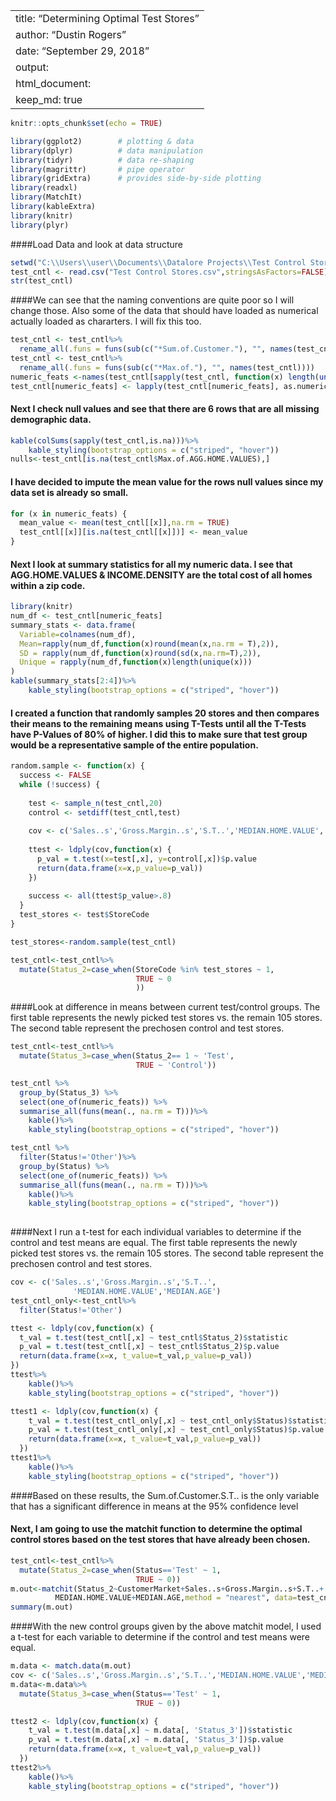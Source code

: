 
---
title: "Determining Optimal Test Stores"
author: "Dustin Rogers"
date: "September 29, 2018"
output:
      html_document:
        keep_md: true
---

```r
knitr::opts_chunk$set(echo = TRUE)
```

```r
library(ggplot2)        # plotting & data
library(dplyr)          # data manipulation
library(tidyr)          # data re-shaping
library(magrittr)       # pipe operator
library(gridExtra)      # provides side-by-side plotting
library(readxl)
library(MatchIt)
library(kableExtra)
library(knitr)
library(plyr)
```
####Load Data and look at data structure
```r
setwd("C:\\Users\\user\\Documents\\Datalore Projects\\Test Control Stores\\")
test_cntl <- read.csv("Test Control Stores.csv",stringsAsFactors=FALSE)
str(test_cntl)


```
####We can see that the naming conventions are quite poor so I will change those. Also some of the data that should have loaded as numerical actually loaded as chararters. I will fix this too.
```r
test_cntl <- test_cntl%>%
  rename_all(.funs = funs(sub(c("*Sum.of.Customer."), "", names(test_cntl))))
test_cntl <- test_cntl%>%
  rename_all(.funs = funs(sub(c("*Max.of."), "", names(test_cntl))))
numeric_feats <-names(test_cntl[sapply(test_cntl, function(x) length(unique(x)))>12])
test_cntl[numeric_feats] <- lapply(test_cntl[numeric_feats], as.numeric)
```
#### Next I check null values and see that there are 6 rows that are all missing demographic data.
```r
kable(colSums(sapply(test_cntl,is.na)))%>%
    kable_styling(bootstrap_options = c("striped", "hover"))
nulls<-test_cntl[is.na(test_cntl$Max.of.AGG.HOME.VALUES),]
```                  
#### I have decided to impute the mean value for the rows null values since my data set is already so small. 
```r
for (x in numeric_feats) {   
  mean_value <- mean(test_cntl[[x]],na.rm = TRUE)
  test_cntl[[x]][is.na(test_cntl[[x]])] <- mean_value
}
```
#### Next I look at summary statistics for all my numeric data. I see that AGG.HOME.VALUES & INCOME.DENSITY are the total cost of all homes within a zip code. 
```r
library(knitr)
num_df <- test_cntl[numeric_feats]
summary_stats <- data.frame(
  Variable=colnames(num_df),
  Mean=rapply(num_df,function(x)round(mean(x,na.rm = T),2)),
  SD = rapply(num_df,function(x)round(sd(x,na.rm=T),2)),
  Unique = rapply(num_df,function(x)length(unique(x)))
)
kable(summary_stats[2:4])%>%
    kable_styling(bootstrap_options = c("striped", "hover"))
```
#### I created a function that randomly samples 20 stores and then compares their means to the remaining means using T-Tests until all the T-Tests have P-Values of 80% of higher. I did this to make sure that test group would be a representative sample of the entire population.
```r
random.sample <- function(x) {
  success <- FALSE
  while (!success) {
    
    test <- sample_n(test_cntl,20)
    control <- setdiff(test_cntl,test)
    
    cov <- c('Sales..s','Gross.Margin..s','S.T..','MEDIAN.HOME.VALUE','MEDIAN.AGE')
    
    ttest <- ldply(cov,function(x) {
      p_val = t.test(x=test[,x], y=control[,x])$p.value
      return(data.frame(x=x,p_value=p_val))
    })
  
    success <- all(ttest$p_value>.8)
  }
  test_stores <- test$StoreCode
}

test_stores<-random.sample(test_cntl)

test_cntl<-test_cntl%>%
  mutate(Status_2=case_when(StoreCode %in% test_stores ~ 1,
                            TRUE ~ 0
                            ))
```

####Look at difference in means between current test/control groups. The first table represents the newly picked test stores vs. the remain 105 stores. The second table represent the prechosen control and test stores.
```r
test_cntl<-test_cntl%>%
  mutate(Status_3=case_when(Status_2== 1 ~ 'Test',
                            TRUE ~ 'Control'))

test_cntl %>%
  group_by(Status_3) %>%
  select(one_of(numeric_feats)) %>%
  summarise_all(funs(mean(., na.rm = T)))%>%
    kable()%>%
    kable_styling(bootstrap_options = c("striped", "hover"))

test_cntl %>%
  filter(Status!='Other')%>%
  group_by(Status) %>%
  select(one_of(numeric_feats)) %>%
  summarise_all(funs(mean(., na.rm = T)))%>%
    kable()%>%
    kable_styling(bootstrap_options = c("striped", "hover"))
  
```  

####Next I run a t-test for each individual variables to determine if the control and test means are equal. The first table represents the newly picked test stores vs. the remain 105 stores. The second table represent the prechosen control and test stores.
```r
cov <- c('Sales..s','Gross.Margin..s','S.T..',
              'MEDIAN.HOME.VALUE','MEDIAN.AGE')
test_cntl_only<-test_cntl%>%
  filter(Status!='Other')

ttest <- ldply(cov,function(x) {
  t_val = t.test(test_cntl[,x] ~ test_cntl$Status_2)$statistic
  p_val = t.test(test_cntl[,x] ~ test_cntl$Status_2)$p.value
  return(data.frame(x=x, t_value=t_val,p_value=p_val))
})
ttest%>%
    kable()%>%
    kable_styling(bootstrap_options = c("striped", "hover"))

ttest1 <- ldply(cov,function(x) {
    t_val = t.test(test_cntl_only[,x] ~ test_cntl_only$Status)$statistic
    p_val = t.test(test_cntl_only[,x] ~ test_cntl_only$Status)$p.value
    return(data.frame(x=x, t_value=t_val,p_value=p_val))
  })
ttest1%>%
    kable()%>%
    kable_styling(bootstrap_options = c("striped", "hover"))
```
####Based on these results, the Sum.of.Customer.S.T.. is the only variable that has a significant difference in means at the 95% confidence level


#### Next, I am going to use the matchit function to determine the optimal control stores based on the test stores that have already been chosen.
```r
test_cntl<-test_cntl%>%
  mutate(Status_2=case_when(Status=='Test' ~ 1,
                            TRUE ~ 0))
m.out<-matchit(Status_2~CustomerMarket+Sales..s+Gross.Margin..s+S.T..+
          MEDIAN.HOME.VALUE+MEDIAN.AGE,method = "nearest", data=test_cntl, ratio=2)
summary(m.out)
```
####With the new control groups given by the above matchit model, I used a t-test for each variable to determine if the control and test means were equal.
```r
m.data <- match.data(m.out)
cov <- c('Sales..s','Gross.Margin..s','S.T..','MEDIAN.HOME.VALUE','MEDIAN.AGE')
m.data<-m.data%>%
  mutate(Status_3=case_when(Status=='Test' ~ 1,
                            TRUE ~ 0))

ttest2 <- ldply(cov,function(x) {
    t_val = t.test(m.data[,x] ~ m.data[, 'Status_3'])$statistic
    p_val = t.test(m.data[,x] ~ m.data[, 'Status_3'])$p.value
    return(data.frame(x=x, t_value=t_val,p_value=p_val))
  })
ttest2%>%
    kable()%>%
    kable_styling(bootstrap_options = c("striped", "hover"))
```
